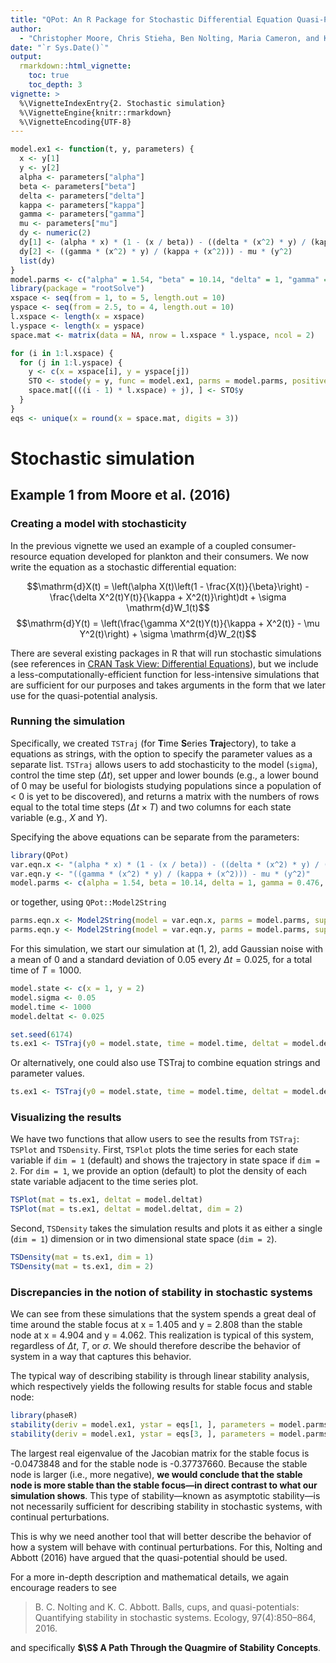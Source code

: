 ```yaml
---
title: "QPot: An R Package for Stochastic Differential Equation Quasi-Potential Analysis"
author:
  - "Christopher Moore, Chris Stieha, Ben Nolting, Maria Cameron, and Karen Abbott"
date: "`r Sys.Date()`"
output: 
  rmarkdown::html_vignette:
    toc: true
    toc_depth: 3
vignette: >
  %\VignetteIndexEntry{2. Stochastic simulation}
  %\VignetteEngine{knitr::rmarkdown}
  %\VignetteEncoding{UTF-8}
---
```


```r
model.ex1 <- function(t, y, parameters) {
  x <- y[1]
  y <- y[2]
  alpha <- parameters["alpha"]
  beta <- parameters["beta"]
  delta <- parameters["delta"]
  kappa <- parameters["kappa"]
  gamma <- parameters["gamma"]
  mu <- parameters["mu"]
  dy <- numeric(2)
  dy[1] <- (alpha * x) * (1 - (x / beta)) - ((delta * (x^2) * y) / (kappa + (x^2)))
  dy[2] <- ((gamma * (x^2) * y) / (kappa + (x^2))) - mu * (y^2)
  list(dy)
}
model.parms <- c("alpha" = 1.54, "beta" = 10.14, "delta" = 1, "gamma" = 0.476, "mu" = 0.112509, "kappa" = 1)
library(package = "rootSolve")
xspace <- seq(from = 1, to = 5, length.out = 10)
yspace <- seq(from = 2.5, to = 4, length.out = 10)
l.xspace <- length(x = xspace)
l.yspace <- length(x = yspace)
space.mat <- matrix(data = NA, nrow = l.xspace * l.yspace, ncol = 2)

for (i in 1:l.xspace) {
  for (j in 1:l.yspace) {
    y <- c(x = xspace[i], y = yspace[j])
    STO <- stode(y = y, func = model.ex1, parms = model.parms, positive = T)
    space.mat[(((i - 1) * l.xspace) + j), ] <- STO$y
  }
}
eqs <- unique(x = round(x = space.mat, digits = 3))
```


Stochastic simulation
========================================================
## Example 1 from Moore et al. (2016)
### Creating a model with stochasticity
In the previous vignette we used an example of a coupled consumer-resource equation developed for plankton and their consumers.  We now write the equation as a stochastic differential equation:

$$\mathrm{d}X(t) = \left(\alpha X(t)\left(1 - \frac{X(t)}{\beta}\right) - \frac{\delta X^2(t)Y(t)}{\kappa + X^2(t)}\right)dt + \sigma \mathrm{d}W_1(t)$$
$$\mathrm{d}Y(t) = \left(\frac{\gamma X^2(t)Y(t)}{\kappa + X^2(t)} - \mu Y^2(t)\right) + \sigma \mathrm{d}W_2(t)$$

There are several existing packages in R that will run stochastic simulations (see references in [CRAN Task View: Differential Equations](	https://CRAN.R-project.org/view=DifferentialEquations)), but we include a less-computationally-efficient function for less-intensive simulations that are sufficient for our purposes and takes arguments in the form that we later use for the quasi-potential analysis.

### Running the simulation
Specifically, we created `TSTraj` (for **T**ime **S**eries **Traj**ectory), to take a equations as strings, with the option to specify the parameter values as a separate list.  `TSTraj` allows users to add stochasticity to the model (`sigma`), control  the time step ($\Delta t$), set upper and lower bounds (e.g., a lower bound of 0 may be useful for biologists studying populations since a population of < 0 is yet to be discovered), and returns a matrix with the numbers of rows equal to the total time steps ($\Delta t \times T$) and two columns for each state variable (e.g., $X$ and $Y$).

Specifying the above equations can be separate from the parameters:
```r
library(QPot)
var.eqn.x <- "(alpha * x) * (1 - (x / beta)) - ((delta * (x^2) * y) / (kappa + (x^2)))"
var.eqn.y <- "((gamma * (x^2) * y) / (kappa + (x^2))) - mu * (y^2)"
model.parms <- c(alpha = 1.54, beta = 10.14, delta = 1, gamma = 0.476, kappa = 1, mu = 0.112509)
```
or together, using `QPot::Model2String`
```r
parms.eqn.x <- Model2String(model = var.eqn.x, parms = model.parms, supress.print = T)
parms.eqn.y <- Model2String(model = var.eqn.y, parms = model.parms, supress.print = T)
```
For this simulation, we start our simulation at (1, 2), add Gaussian noise with a mean of 0 and a standard deviation of 0.05 every $\Delta t = 0.025$, for a total time of $T = 1000$.
```r
model.state <- c(x = 1, y = 2)
model.sigma <- 0.05
model.time <- 1000
model.deltat <- 0.025

set.seed(6174)
ts.ex1 <- TSTraj(y0 = model.state, time = model.time, deltat = model.deltat, x.rhs = var.eqn.x, y.rhs = var.eqn.y, sigma = model.sigma, parms = model.parms)
```
Or alternatively, one could also use TSTraj to combine equation strings and parameter values.
```r
ts.ex1 <- TSTraj(y0 = model.state, time = model.time, deltat = model.deltat, x.rhs = parms.eqn.x, y.rhs = parms.eqn.y, parms = model.parms, sigma = model.sigma)
```

### Visualizing the results
We have two functions that allow users to see the results from `TSTraj`: `TSPlot` and `TSDensity`.  First, `TSPlot` plots the time series for each state variable if `dim = 1` (default) and shows the trajectory in state space if `dim = 2`.  For `dim = 1`, we provide an option (default) to plot the density of each state variable adjacent to the time series plot.
```r
TSPlot(mat = ts.ex1, deltat = model.deltat)
TSPlot(mat = ts.ex1, deltat = model.deltat, dim = 2)
```
Second, `TSDensity` takes the simulation results and plots it as either a single (`dim = 1`) dimension or in two dimensional state space (`dim = 2`).
```r
TSDensity(mat = ts.ex1, dim = 1)
TSDensity(mat = ts.ex1, dim = 2)
```

### Discrepancies in the notion of stability in stochastic systems
We can see from these simulations that the system spends a great deal of time around the stable focus at x = 1.405 and y = 2.808 than the stable node at x = 4.904 and y = 4.062.  This realization is typical of this system, regardless of $\Delta t$, $T$, or $\sigma$.  We should therefore describe the behavior of system in a way that captures this behavior.  

The typical way of describing stability is through linear stability analysis, which respectively yields the following results for stable focus and stable node:
```r
library(phaseR)
stability(deriv = model.ex1, ystar = eqs[1, ], parameters = model.parms, summary = F)$eigenvalues
stability(deriv = model.ex1, ystar = eqs[3, ], parameters = model.parms, summary = F)$eigenvalues
```
The largest real eigenvalue of the Jacobian matrix for the stable focus is -0.0473848 and for the stable node is -0.37737660.  Because the stable node is larger (i.e., more negative), **we would conclude that the stable node is more stable than the stable focus---in direct contrast to what our simulation shows**.  This type of stability---known as asymptotic stability---is not necessarily sufficient for describing stability in stochastic systems, with continual perturbations.

This is why we need another tool that will better describe the behavior of how a system will behave with continual perturbations.  For this, Nolting and Abbott (2016) have argued that the quasi-potential should be used.

For a more in-depth description and mathematical details, we again encourage readers to see

> B. C. Nolting and K. C. Abbott. Balls, cups, and quasi-potentials: Quantifying stability in stochastic systems. Ecology, 97(4):850–864, 2016.

and specifically **$\S$ A Path Through the Quagmire of Stability Concepts**.  
